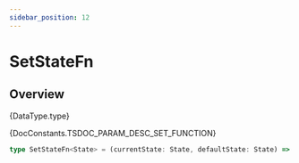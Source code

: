 ```yaml
---
sidebar_position: 12
---
```



# SetStateFn

## Overview

<TypeDisplay>{DataType.type}</TypeDisplay>

<MarkdownWrapper>{DocConstants.TSDOC_PARAM_DESC_SET_FUNCTION}</MarkdownWrapper>

```ts
type SetStateFn<State> = (currentState: State, defaultState: State) => State
```
